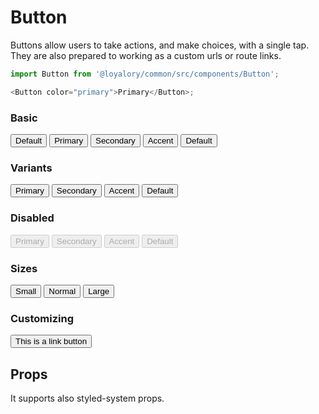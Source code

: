 

<Meta title="Themes|Startup/Components/Button" component={Button} />

# Button

Buttons allow users to take actions, and make choices, with a single tap.
They are also prepared to working as a custom urls or route links.

```js
import Button from '@loyalory/common/src/components/Button';

<Button color="primary">Primary</Button>;
```

### Basic

<Preview>
  <Story name="Basic">
    <Theme>
      <Button>Default</Button>
      <Button color="primary">Primary</Button>
      <Button color="secondary">Secondary</Button>
      <Button color="accent">Accent</Button>
      <Button color="default">Default</Button>
    </Theme>
  </Story>
</Preview>

### Variants

<Preview>
  <Story name="Variants">
    <Theme>
      <Button variant="primary">Primary</Button>
      <Button variant="secondary">Secondary</Button>
      <Button variant="accent">Accent</Button>
      <Button variant="default">Default</Button>
    </Theme>
  </Story>
</Preview>

### Disabled

<Preview>
  <Story name="Disabled">
    <Theme>
      <Button disabled variant="primary">
        Primary
      </Button>
      <Button disabled variant="secondary">
        Secondary
      </Button>
      <Button disabled variant="accent">
        Accent
      </Button>
      <Button disabled variant="default">
        Default
      </Button>
    </Theme>
  </Story>
</Preview>

### Sizes

<Preview>
  <Story name="Sizes">
    <Theme>
      <Button size="small" variant="primary">
        Small
      </Button>
      <Button size="normal" variant="primary">
        Normal
      </Button>
      <Button size="large" variant="primary">
        Large
      </Button>
    </Theme>
  </Story>
</Preview>

### Customizing

<Preview>
  <Story name="Customizing">
    <Theme>
      <Button as="a" href="https://mypags.app" variant="primary">
        This is a link button
      </Button>
    </Theme>
  </Story>
</Preview>

## Props

It supports also styled-system props.

<Props of={Button} />
